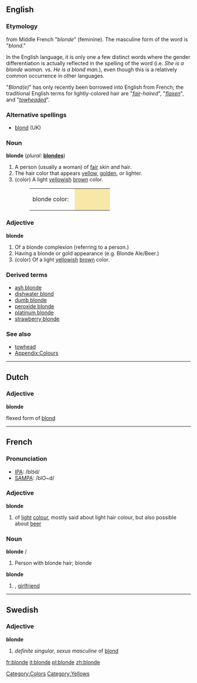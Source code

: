 ==English==
===Etymology===
from Middle French "''blonde''" (feminine). The masculine form of the word is "''blond''." 

In the English language, it is only one a few distinct words where the gender differentiation is actually reflected in the spelling of the word (i.e. ''She is a blonde woman.'' vs. ''He is a blond man.''), even though this is a relatively common occurrence in other languages.

"''Blond(e)''" has only recently been borrowed into English from French; the traditional English terms for lightly-colored hair are "''[[fair]]-haired''", "''[[flaxen]]''", and "''[[towhead|towheaded]]''".

===Alternative spellings===
*[[blond]] (UK)

===Noun===
'''blonde'''  (''plural:'' '''[[blondes]]''')

# A person (usually a woman) of [[fair]] skin and hair.
# The hair color that appears [[yellow]], [[golden]], or lighter.
# (color) A light [[yellow]]ish [[brown]] color.
#:<table><tr><td>blonde color: &nbsp;</td><td bgcolor="#F8E8A7" width="80">&nbsp; </td></tr></table>

===Adjective===
'''blonde'''

# Of a blonde complexion (referring to a person.)
# Having a blonde or gold appearance (e.g. Blonde Ale/Beer.)
# (color) Of a light [[yellow]]ish [[brown]] color.

===Derived terms===
*[[ash blonde]]
*[[dishwater blond]]
*[[dumb blonde]]
*[[peroxide blonde]]
*[[platinum blonde]]
*[[strawberry blonde]]

===See also===
*[[towhead]]
*[[Wiktionary_Appendix:Colours|Appendix:Colours]]

[[Category:Colors]]
[[Category:Yellows]]

----
==Dutch==
===Adjective===
'''blonde'''

flexed form of [[blond]]

----
==French==

===Pronunciation===
*[[w:IPA|IPA]]: /blɔ̃d/
*[[w:SAMPA|SAMPA]]: /blO~d/

===Adjective===
'''blonde''' {{f}}
# of [[light]] [[colour]], mostly said about light hair colour, but also possible about [[beer]]

===Noun===
'''blonde''' {{m}}/{{f}}
# Person with blonde hair; blonde
'''blonde''' {{f}}
# {{frslang}}, {{Quebec}} [[girlfriend]]

----

==Swedish==
===Adjective===
'''blonde'''
#''definite singular, sexus masculine'' of [[blond#Swedish|blond]]

[[fr:blonde]]
[[it:blonde]]
[[pl:blonde]]
[[zh:blonde]]